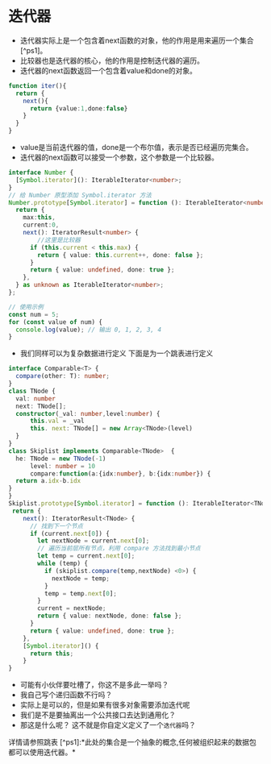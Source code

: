 
# 迭代器
+ 迭代器实际上是一个包含着next函数的对象，他的作用是用来遍历一个集合[^ps1]。
+ 比较器也是迭代器的核心，他的作用是控制迭代器的遍历。
+ 迭代器的next函数返回一个包含着value和done的对象。
```ts
function iter(){
  return {
    next(){
      return {value:1,done:false}
    } 
  }
}
```
+ value是当前迭代器的值，done是一个布尔值，表示是否已经遍历完集合。
+ 迭代器的next函数可以接受一个参数，这个参数是一个比较器。
```ts
interface Number {
  [Symbol.iterator](): IterableIterator<number>;
}
// 给 Number 原型添加 Symbol.iterator 方法
Number.prototype[Symbol.iterator] = function (): IterableIterator<number> {
  return {
    max:this,
    current:0,
    next(): IteratorResult<number> {
        //这里是比较器
      if (this.current < this.max) {
        return { value: this.current++, done: false };
      }
      return { value: undefined, done: true };
    },
  } as unknown as IterableIterator<number>;
};

// 使用示例
const num = 5;
for (const value of num) {
  console.log(value); // 输出 0, 1, 2, 3, 4
}
```
+ 我们同样可以为复杂数据进行定义 下面是为一个跳表进行定义
```ts
interface Comparable<T> {
  compare(other: T): number;  
}
class TNode {
  val: number
  next: TNode[];
  constructor(_val: number,level:number) {
      this.val = _val
      this. next: TNode[] = new Array<TNode>(level)
  } 
}
class Skiplist implements Comparable<TNode>  {
  he: TNode = new TNode(-1)
      level: number = 10
      compare:function(a:{idx:number}, b:{idx:number}) {
  return a.idx-b.idx
}
}
Skiplist.prototype[Symbol.iterator] = function (): IterableIterator<TNode> {
 return {
    next(): IteratorResult<TNode> {
      // 找到下一个节点
      if (current.next[0]) {
        let nextNode = current.next[0];
        // 遍历当前层所有节点，利用 compare 方法找到最小节点
        let temp = current.next[0];
        while (temp) {
          if (skiplist.compare(temp,nextNode) <0>) {
            nextNode = temp;
          }
          temp = temp.next[0];
        }
        current = nextNode;
        return { value: nextNode, done: false };
      }
      return { value: undefined, done: true };
    },
    [Symbol.iterator]() {
      return this;
    }
}
```
+ 可能有小伙伴要吐槽了，你这不是多此一举吗？
+ 我自己写个递归函数不行吗？
+ 实际上是可以的，但是如果有很多对象需要添加迭代呢
+ 我们是不是要抽离出一个公共接口去达到通用化？
+ 那这是什么呢？ 这不就是你自定义定义了一个`迭代器`吗？
<Link href="/talk/alogorithm/skipListOfTs" className="h2 block">详情请参照跳表</Link>
[^ps1]:*此处的集合是一个抽象的概念,任何被组织起来的数据包都可以使用迭代器。*
